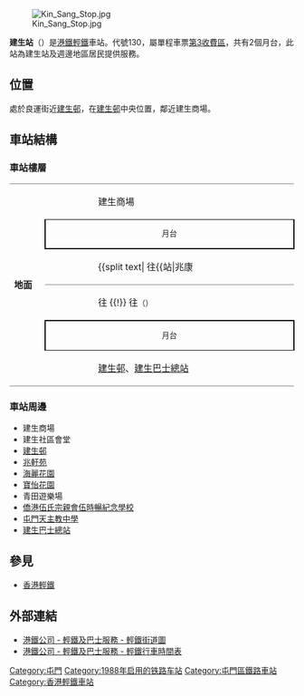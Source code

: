 {{Unreferenced |time=2014-04-04T10:39:17+00:00 }}
{{noteTA
|1=月台}}
{{Infobox station
|name = 建生
|eng_name = Kin Sang
|linecolour={{輕鐵顏色|505}}
|linecolour2={{輕鐵顏色|615}}
|linecolour3={{輕鐵顏色|615P}}
|image = Kin Sang Stop 202107.jpg
|caption = 建生站月台（2021年7月）
|borough = {{HKG}}[[新界|新界]][[屯門區|屯門區]]
|address = [[建生邨|建生邨]]
|coordinates = {{Coord|22|24|24.48|N|113|58|9.12|E|display=it|type:railwaystation}}
|elevation = 
|operator = [[香港鐵路有限公司|香港鐵路有限公司]]
|lines = {{香港輕鐵路綫|505}}{{香港輕鐵路綫|615}}{{香港輕鐵路綫|615P}}
|distance = 
|platform = 2個[[側式月台|側式月台]]
|tracks = 2條
|connections = 
|farezone = [[輕鐵第3收費區|第3收費區]]
|structure = 地面車站
|hall = 
|depth = 
|levels = 
|interchange = 
|exits = 
|lift = 
|escalator = 
|shop = 
|architect = 
|architectural_style = 
|colour = 
|status = 使用中
|code = 130
|built = 
|opened = 1988年9月23日
|opening = 
|closed = 
|rebuilt = 
|former = 
|passengers = 
|first = {{collapsible list
 |title = 　
 |
{{香港輕鐵路綫|505}}
:往{{站|兆康||輕鐵}}：05:49
:往{{站|三聖}}：05:29<br />
{{香港輕鐵路綫|615}}
:往{{站|元朗||輕鐵}}：05:35
:往{{站|屯門碼頭}}：05:42<br />
{{香港輕鐵路綫|615P}}
:往{{站|兆康||輕鐵}}：05:52
:往{{站|屯門碼頭}}：05:34
}}
|last = {{collapsible list
 |title = 　
 |
{{香港輕鐵路綫|505}}
:往{{站|兆康||輕鐵}}：01:20
:往{{站|三聖}}：00:54<br />
{{香港輕鐵路綫|615}}
:往{{站|元朗||輕鐵}}：00:46
:往{{站|屯門碼頭}}：00:51<br />
{{香港輕鐵路綫|615P}}
:往{{站|兆康||輕鐵}}：00:33
:往{{站|屯門碼頭}}：01:07
}}
|adjacent = {{Adjacent stations|system=香港輕鐵
|line1=505|left1=田景|right1=青松
|line2=615|left2=田景|right2=青松
|line3=615P|left3=田景|right3=青松}}
|other_services = 
|route_map = {{Routemap|inline=yes|legend=no|map=
uSTRfq\uSTRq+BSa\uSTRq+BSa\uSTRfq~~ ~~{{rmr|Licon=L|{{站|田景}}}}
uSTRgq\uSTRq+BSe\uSTRq+BSe\uSTRgq~~ ~~{{rmr|Licon=R|{{站|青松}}}}
}}
}}
[[File:Kin_Sang_Stop.jpg|thumb]]

'''建生站'''（{{lang-en|Kin Sang Stop}}）是[[港鐵|港鐵]][[香港輕鐵|輕鐵]]車站。代號130，屬單程車票[[輕鐵第3收費區|第3收費區]]，共有2個月台，此站為建生站及週邊地區居民提供服務。

==位置==
處於良運街近[[建生邨|建生邨]]，在[[建生邨|建生邨]]中央位置，鄰近建生商場。

==車站結構==
===車站樓層===
{|cellspacing=0 cellpadding=3
|-
|style="border-bottom:solid 1px gray;border-top:solid 1px gray;" width=50 rowspan=8 valign=top|'''地面'''
|style="border-top:solid 1px gray;" width=80|{{出}}
|style="border-top:solid 1px gray;" width=380|建生商場
|-
|style="border-top:solid 1px black;border-right:solid 2px black;border-left:solid 2px black;border-bottom:solid 2px black;font-size:smaller;" colspan=2  align=center|月台
|-
|style="border-bottom:solid 1px gray;"|
|style="border-bottom:solid 1px gray;"|{{split text|{{月台編號|LR|1}} {{香港輕鐵路綫|505}}{{香港輕鐵路綫|615P}} 往{{站|兆康||輕鐵}} {{!}} {{香港輕鐵路綫|615}} 往{{站|元朗||輕鐵}}<small>（{{站|青松}}）</small>|{{arrow|R}}}}
|-
|{{arrow|L}}
|{{月台編號|LR|2}} {{香港輕鐵路綫|505}} 往{{站|三聖}} {{!}} {{香港輕鐵路綫|615}}{{香港輕鐵路綫|615P}} 往{{站|屯門碼頭}}<small>（{{站|田景}}）</small>
|-
|style="border-top:solid 2px black;border-right:solid 2px black;border-left:solid 2px black;border-bottom:solid 1px black;font-size:smaller;" colspan=2 align=center|月台
|-
|style="border-bottom:solid 1px gray;"|{{出}}
|style="border-bottom:solid 1px gray;"|[[建生邨|建生邨]]、[[建生巴士總站|建生巴士總站]]
|}

===車站周邊===
*建生商場
*建生社區會堂
*[[建生邨|建生邨]]
*[[兆軒苑|兆軒苑]]
*[[海麗花園|海麗花園]] 
*[[寶怡花園|寶怡花園]]
*青田遊樂場
*[[僑港伍氏宗親會伍時暢紀念學校|僑港伍氏宗親會伍時暢紀念學校]]
*[[屯門天主教中學|屯門天主教中學]]
*[[建生巴士總站|建生巴士總站]]

==參見==
*[[香港輕鐵|香港輕鐵]]

==外部連結==
*[http://www.mtr.com.hk/archive/ch/services/maps/07.gif 港鐵公司 - 輕鐵及巴士服務 - 輕鐵街道圖] {{Wayback|url=http://www.mtr.com.hk/archive/ch/services/maps/07.gif |date=20160304112140 }}
*[http://www.mtr.com.hk/chi/lr_bus/schedule/schedule_index.html 港鐵公司 - 輕鐵及巴士服務 - 輕鐵行車時間表] {{Wayback|url=http://www.mtr.com.hk/chi/lr_bus/schedule/schedule_index.html |date=20081029002605 }}

{{香港輕鐵505綫}}
{{香港輕鐵615綫}}
{{香港輕鐵615P綫}}
{{港鐵車站|LRT}}

[[Category:屯門|Category:屯門]]
[[Category:1988年启用的铁路车站|Category:1988年启用的铁路车站]]
[[Category:屯門區鐵路車站|Category:屯門區鐵路車站]]
[[Category:香港輕鐵車站|Category:香港輕鐵車站]]